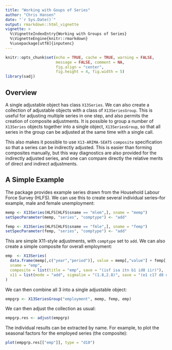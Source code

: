 ```yaml
---
title: "Working with Goups of Series"
author: "Chris Hansen"
date: "`r Sys.Date()`"
output: rmarkdown::html_vignette
vignette: >
  %\VignetteIndexEntry{Working with Groups of Series}
  %\VignetteEngine{knitr::rmarkdown}
  %\usepackage[utf8]{inputenc}
---
```


<style type="text/css">
  .section.level1 h1 {
    font-size: 25px;
    line-height: 30px;
    margin-top: 20px;
    border-bottom: 6px solid #f7f7f7;
  }

.figure img{
  max-width: 80%;
}

.plotly.html-widget{
  width: 700px !important;
  padding-bottom: 10px;
}
</style>
  
```r
knitr::opts_chunk$set(echo = TRUE, cache = TRUE, warning = FALSE,
                      message = FALSE, comment = NA, 
                      fig.align = "center", 
                      fig.height = 4, fig.width = 5)
library(sadj)
```

## Overview

A single adjustable object has class `X13Series`.  We can also create a
collection of adjustable objects with a class of `X13SeriesGroup`.  This is
useful for adjusting multiple series in one step, and also permits the creation
of composite adjustments.
It is possible to group a number of `X13Series` objects together into a single
object, `X13SeriesGroup`, so that all series in the group can be adjusted at
the same time with a single call. 

This also makes it possible to use `X13-ARIMA-SEATS` `composite` specification
so that a series can be indirectly adjusted.  This is easier than forming
composites manually, but this way diagnostics are also provided for the
indirectly adjusted series, and one can compare directly the relative merits of
direct and indirect adjustments.

## A Simple Example

The package provides example series drawn from the Household Labour Force
Survey (HLFS).  We can use this to create several individual series&ndash;for
example, male and female unemployment:

```R
memp <- X13Series(HLFS[HLFS$sname == "mlem",], sname = "memp")
setSpecParameter(memp, "series", "comptype") <- "add"

femp <- X13Series(HLFS[HLFS$sname == "fmle",], sname = "femp")
setSpecParameter(femp, "series", "comptype") <- "add"
```

This are simple X11-style adjustments, with `comptype` set to `add`.  We can
also create a simple composite for overall employment:

```R
emp  <- X13Series(
  data.frame(memp[,c("year","period")], value = memp[,"value"] + femp[,"value"]),
  sname = "emp",
  composite = list(title = "emp", save = "(isf isa itn b1 id8 iir)"),
  x11 = list(mode = "add", sigmalim = "(1.8,2.8)", save = "(e1 c17 d8 d9 d10 d11 d12 d13)")
)
```

We can then combine all 3 into a single adjustable object:

```R
empgrp <- X13SeriesGroup("employment", memp, femp, emp)
```

We can then adjust the collection as usual:

```R
empgrp.res <- adjust(empgrp)
```

The individual results can be extracted by name.  For example, to plot the
seasonal factors for the employed series (the composite):

```R
plot(empgrp.res[["emp"]], type = "d10")
```






